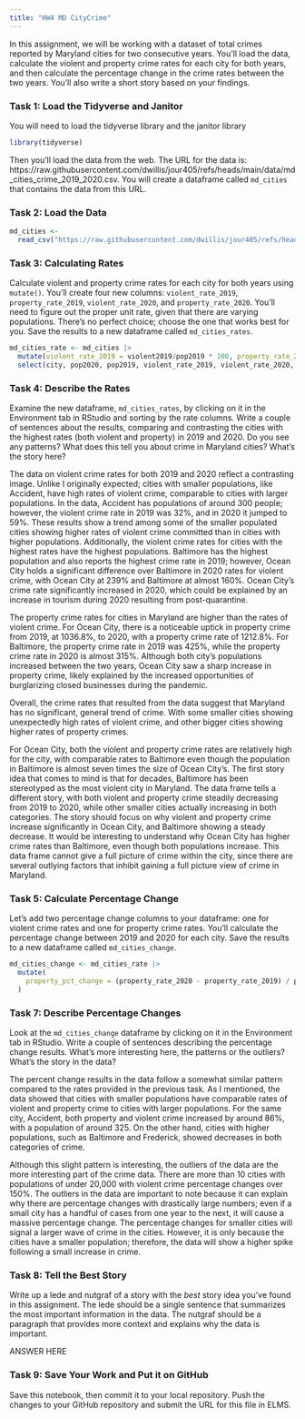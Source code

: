 ```yaml
---
title: "HW4 MD CityCrime"
---
```


In this assignment, we will be working with a dataset of total crimes reported by Maryland cities for two consecutive years. You'll load the data, calculate the violent and property crime rates for each city for both years, and then calculate the percentage change in the crime rates between the two years. You'll also write a short story based on your findings.

### Task 1: Load the Tidyverse and Janitor

You will need to load the tidyverse library and the janitor library

```r
library(tidyverse)
```

Then you'll load the data from the web. The URL for the data is: https://raw.githubusercontent.com/dwillis/jour405/refs/heads/main/data/md_cities_crime_2019_2020.csv. You will create a dataframe called `md_cities` that contains the data from this URL.

### Task 2: Load the Data

```r
md_cities <- 
  read_csv("https://raw.githubusercontent.com/dwillis/jour405/refs/heads/main/data/md_cities_crime_2019_2020.csv")
```
### Task 3: Calculating Rates

Calculate violent and property crime rates for each city for both years using `mutate()`. You'll create four new columns: `violent_rate_2019`, `property_rate_2019`, `violent_rate_2020`, and `property_rate_2020`. You'll need to figure out the proper unit rate, given that there are varying populations. There's no perfect choice; choose the one that works best for you. Save the results to a new dataframe called `md_cities_rates`.

```r
md_cities_rate <- md_cities |> 
  mutate(violent_rate_2019 = violent2019/pop2019 * 100, property_rate_2019 = property2019/pop2019 * 100, violent_rate_2020 = violent2020/pop2020 * 100, property_rate_2020 = property2020/pop2020 * 100) |> 
  select(city, pop2020, pop2019, violent_rate_2019, violent_rate_2020, property_rate_2019, property_rate_2020)
```

### Task 4: Describe the Rates

Examine the new dataframe, `md_cities_rates`, by clicking on it in the Environment tab in RStudio and sorting by the rate columns. Write a couple of sentences about the results, comparing and contrasting the cities with the highest rates (both violent and property) in 2019 and 2020. Do you see any patterns? What does this tell you about crime in Maryland cities? What's the story here?

The data on violent crime rates for both 2019 and 2020 reflect a contrasting image. Unlike I originally expected; cities with smaller populations, like Accident, have high rates of violent crime, comparable to cities with larger populations. In the data, Accident has populations of around 300 people; however, the violent crime rate in 2019 was 32%, and in 2020 it jumped to 59%. These results show a trend among some of the smaller populated cities showing higher rates of violent crime committed than in cities with higher populations. Additionally, the violent crime rates for cities with the highest rates have the highest populations. Baltimore has the highest population and also reports the highest crime rate in 2019; however, Ocean City holds a significant difference over Baltimore in 2020 rates for violent crime, with Ocean City at 239% and Baltimore at almost 160%. Ocean City's crime rate significantly increased in 2020, which could be explained by an increase in tourism during 2020 resulting from post-quarantine. 

The property crime rates for cities in Maryland are higher than the rates of violent crime. For Ocean City, there is a noticeable uptick in property crime from 2019, at 1036.8%, to 2020, with a property crime rate of 1212.8%. For Baltimore, the property crime rate in 2019 was 425%, while the property crime rate in 2020 is almost 315%. Although both city's populations increased between the two years, Ocean City saw a sharp increase in property crime, likely explained by the increased opportunities of burglarizing closed businesses during the pandemic.

Overall, the crime rates that resulted from the data suggest that Maryland has no significant, general trend of crime. With some smaller cities showing unexpectedly high rates of violent crime, and other bigger cities showing higher rates of property crimes. 

For Ocean City, both the violent and property crime rates are relatively high for the city, with comparable rates to Baltimore even though the population in Baltimore is almost seven times the size of Ocean City's. The first story idea that comes to mind is that for decades, Baltimore has been stereotyped as the most violent city in Maryland. The data frame tells a different story, with both violent and property crime steadily decreasing from 2019 to 2020, while other smaller cities actually increasing in both categories. The story should focus on why violent and property crime increase significantly in Ocean City, and Baltimore showing a steady decrease. It would be interesting to understand why Ocean City has higher crime rates than Baltimore, even though both populations increase. This data frame cannot give a full picture of crime within the city, since there are several outlying factors that inhibit gaining a full picture view of crime in Maryland. 

### Task 5: Calculate Percentage Change

Let's add two percentage change columns to your dataframe: one for violent crime rates and one for property crime rates. You'll calculate the percentage change between 2019 and 2020 for each city. Save the results to a new dataframe called `md_cities_change`.

```r
md_cities_change <- md_cities_rate |> 
  mutate(
    property_pct_change = (property_rate_2020 - property_rate_2019) / property_rate_2019 * 100, violent_pct_change = (violent_rate_2020 - violent_rate_2019) / violent_rate_2019 * 100
  )

```

### Task 7: Describe Percentage Changes

Look at the `md_cities_change` dataframe by clicking on it in the Environment tab in RStudio. Write a couple of sentences describing the percentage change results. What's more interesting here, the patterns or the outliers? What's the story in the data?

The percent change results in the data follow a somewhat similar pattern compared to the rates provided in the previous task. As I mentioned, the data showed that cities with smaller populations have comparable rates of violent and property crime to cities with larger populations. For the same city, Accident, both property and violent crime increased by around 86%, with a population of around 325. On the other hand, cities with higher populations, such as Baltimore and Frederick, showed decreases in both categories of crime. 

Although this slight pattern is interesting, the outliers of the data are the more interesting part of the crime data. There are more than 10 cities with populations of under 20,000 with violent crime percentage changes over 150%. The outliers in the data are important to note because it can explain why there are percentage changes with drastically large numbers; even if a small city has a handful of cases from one year to the next, it will cause a massive percentage change. The percentage changes for smaller cities will signal a larger wave of crime in the cities. However, it is only because the cities have a smaller population; therefore, the data will show a higher spike following a small increase in crime. 

### Task 8: Tell the Best Story

Write up a lede and nutgraf of a story with the _best_ story idea you've found in this assignment. The lede should be a single sentence that summarizes the most important information in the data. The nutgraf should be a paragraph that provides more context and explains why the data is important.

ANSWER HERE

### Task 9: Save Your Work and Put it on GitHub

Save this notebook, then commit it to your local repository. Push the changes to your GitHub repository and submit the URL for this file in ELMS.
